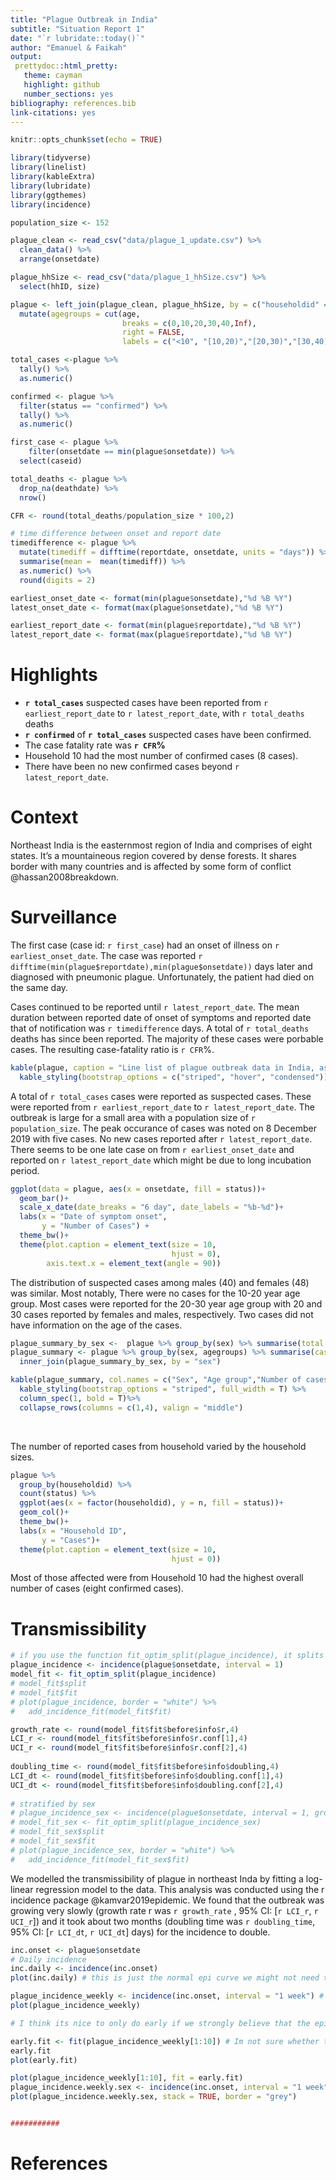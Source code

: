 ```yaml
---
title: "Plague Outbreak in India"
subtitle: "Situation Report 1"
date: "`r lubridate::today()`"
author: "Emanuel & Faikah"
output: 
 prettydoc::html_pretty:
   theme: cayman
   highlight: github
   number_sections: yes
bibliography: references.bib
link-citations: yes
---
```


```r
knitr::opts_chunk$set(echo = TRUE)

library(tidyverse)
library(linelist)
library(kableExtra)
library(lubridate)
library(ggthemes)
library(incidence)

population_size <- 152
```

```r

plague_clean <- read_csv("data/plague_1_update.csv") %>% 
  clean_data() %>% 
  arrange(onsetdate)

plague_hhSize <- read_csv("data/plague_1_hhSize.csv") %>% 
  select(hhID, size)

plague <- left_join(plague_clean, plague_hhSize, by = c("householdid" = "hhID")) %>% 
  mutate(agegroups = cut(age, 
                         breaks = c(0,10,20,30,40,Inf),
                         right = FALSE,
                         labels = c("<10", "[10,20)","[20,30)","[30,40)","40+")))

total_cases <-plague %>%
  tally() %>%
  as.numeric()

confirmed <- plague %>% 
  filter(status == "confirmed") %>% 
  tally() %>% 
  as.numeric()

first_case <- plague %>%
    filter(onsetdate == min(plague$onsetdate)) %>%
  select(caseid)

```

```r

total_deaths <- plague %>%
  drop_na(deathdate) %>% 
  nrow()

CFR <- round(total_deaths/population_size * 100,2)

```


```r
# time difference between onset and report date
timedifference <- plague %>% 
  mutate(timediff = difftime(reportdate, onsetdate, units = "days")) %>% 
  summarise(mean =  mean(timediff)) %>% 
  as.numeric() %>% 
  round(digits = 2)

```


```r

earliest_onset_date <- format(min(plague$onsetdate),"%d %B %Y")
latest_onset_date <- format(max(plague$onsetdate),"%d %B %Y")

earliest_report_date <- format(min(plague$reportdate),"%d %B %Y")
latest_report_date <- format(max(plague$reportdate),"%d %B %Y")

```
# Highlights

- **`r total_cases`** suspected cases have been reported from `r earliest_report_date` to `r latest_report_date`, with `r total_deaths` deaths
- **`r confirmed`** of **`r total_cases`** suspected cases have been confirmed.
- The case fatality rate was **`r CFR`%**
- Household 10 had the most number of confirmed cases (8 cases).
- There have been no new confirmed cases beyond `r latest_report_date`.

# Context

Northeast India is the easternmost region of India and comprises of eight states. It's a mountaineous region covered by dense forests. It shares border with many countries and is affected by some form of conflict @hassan2008breakdown.

# Surveillance

The first case (case id: `r first_case`) had an onset of illness  on `r  earliest_onset_date`. The case was reported `r  difftime(min(plague$reportdate),min(plague$onsetdate))` days later and diagnosed with pneumonic plague. Unfortunately, the patient had died on the same day. 

Cases continued to be reported until `r latest_report_date`. The mean duration between reported date of onset of symptoms and reported date that of notification was `r timedifference` days. 
A total of `r total_deaths` deaths has since been reported. The majority of these cases were porbable cases. The resulting case-fatality ratio is `r CFR`%.

```r
kable(plague, caption = "Line list of plague outbreak data in India, as of 25 January 2020") %>%
  kable_styling(bootstrap_options = c("striped", "hover", "condensed"))
```


A total of `r total_cases` cases  were reported as suspected cases. These were reported  from `r earliest_report_date` to `r latest_report_date`. The outbreak is large for a small area with a population size of `r population_size`. The peak occurance of cases was noted on 8 December 2019 with five cases. No new cases reported after `r latest_report_date`. There seems to be one late case on from `r earliest_onset_date` and reported on `r latest_report_date` which might be due to long incubation period.

```r

ggplot(data = plague, aes(x = onsetdate, fill = status))+
  geom_bar()+
  scale_x_date(date_breaks = "6 day", date_labels = "%b-%d")+
  labs(x = "Date of symptom onset",
       y = "Number of Cases") +
  theme_bw()+
  theme(plot.caption = element_text(size = 10,
                                    hjust = 0),
        axis.text.x = element_text(angle = 90))

```

The distribution of suspected cases among males (40) and females (48) was similar. Most notably, There were no cases for the 10-20 year age group. Most cases were reported for the 20-30 year age group with 20 and 30 cases reported by females and males, respectively. Two cases did not have information on the age of the cases.

```r
plague_summary_by_sex <-  plague %>% group_by(sex) %>% summarise(total.by.sex = n())
plague_summary <- plague %>% group_by(sex, agegroups) %>% summarise(cases = n()) %>%
  inner_join(plague_summary_by_sex, by = "sex")
```

```r
kable(plague_summary, col.names = c("Sex", "Age group","Number of cases", "Total"),align = "c", caption = "Table 1: Summary of cases by sex and age group")%>%
  kable_styling(bootstrap_options = "striped", full_width = T) %>%
  column_spec(1, bold = T)%>%
  collapse_rows(columns = c(1,4), valign = "middle")

```

<br>


The number of reported cases from household varied by the household sizes. 

```r

plague %>% 
  group_by(householdid) %>% 
  count(status) %>% 
  ggplot(aes(x = factor(householdid), y = n, fill = status))+
  geom_col()+
  theme_bw()+
  labs(x = "Household ID",
       y = "Cases")+
  theme(plot.caption = element_text(size = 10,
                                    hjust = 0))
```

Most of those affected were from Household 10 had the highest overall number of cases (eight confirmed cases).


# Transmissibility

```r
# if you use the function fit_optim_split(plague_incidence), it splits the incidence automatically for you. I did daily analysis
plague_incidence <- incidence(plague$onsetdate, interval = 1) 
model_fit <- fit_optim_split(plague_incidence)
# model_fit$split
# model_fit$fit
# plot(plague_incidence, border = "white") %>% 
#   add_incidence_fit(model_fit$fit)

growth_rate <- round(model_fit$fit$before$info$r,4)
LCI_r <- round(model_fit$fit$before$info$r.conf[1],4)
UCI_r <- round(model_fit$fit$before$info$r.conf[2],4)
  
doubling_time <- round(model_fit$fit$before$info$doubling,4)
LCI_dt <- round(model_fit$fit$before$info$doubling.conf[1],4)
UCI_dt <- round(model_fit$fit$before$info$doubling.conf[2],4)
  
# stratified by sex
# plague_incidence_sex <- incidence(plague$onsetdate, interval = 1, groups = plague$sex)
# model_fit_sex <- fit_optim_split(plague_incidence_sex)
# model_fit_sex$split
# model_fit_sex$fit
# plot(plague_incidence_sex, border = "white") %>% 
#   add_incidence_fit(model_fit_sex$fit)

```

We modelled the transmissibility of plague in northeast Inda by fitting a log-linear regression model to the data. This analysis was conducted using the r incidence package @kamvar2019epidemic. We found that the outbreak was growing very slowly (growth rate r was `r growth_rate` , 95% CI: [`r LCI_r`, `r UCI_r`]) and it took about two months (doubling time was `r doubling_time`, 95% CI: [`r LCI_dt`, `r UCI_dt`] days) for the incidence to double.


```r

inc.onset <- plague$onsetdate
# Daily incidence
inc.daily <- incidence(inc.onset)
plot(inc.daily) # this is just the normal epi curve we might not need to change what we had earlier

plague_incidence_weekly <- incidence(inc.onset, interval = "1 week") # daily seems quite resonable interval based on the paper she gave us
plot(plague_incidence_weekly)

# I think its nice to only do early if we strongly believe that the epidemic has not reached its peak then we can only interpret the growth rate and not the decreasing rate

early.fit <- fit(plague_incidence_weekly[1:10]) # Im not sure whether this is correct. You need to filter cases before the peak
early.fit
plot(early.fit)

plot(plague_incidence_weekly[1:10], fit = early.fit)
plague_incidence.weekly.sex <- incidence(inc.onset, interval = "1 week", groups = plague$sex)# weekly, starting on Monday (ISO week, default)
plot(plague_incidence.weekly.sex, stack = TRUE, border = "grey")


###########

```

# References
